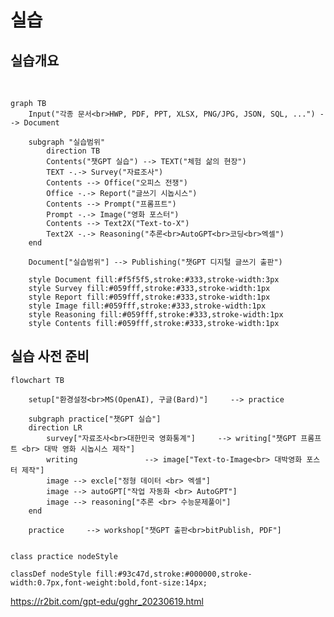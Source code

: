 
# 실습

## 실습개요 {.smaller}

<br>

```mermaid
graph TB
    Input("각종 문서<br>HWP, PDF, PPT, XLSX, PNG/JPG, JSON, SQL, ...") --> Document

    subgraph "실습범위"
        direction TB
        Contents("챗GPT 실습") --> TEXT("체험 삶의 현장")
        TEXT -.-> Survey("자료조사")
        Contents --> Office("오피스 전쟁")
        Office -.-> Report("글쓰기 시놉시스")
        Contents --> Prompt("프롬프트")
        Prompt -.-> Image("영화 포스터")
        Contents --> Text2X("Text-to-X")
        Text2X -.-> Reasoning("추론<br>AutoGPT<br>코딩<br>엑셀")
    end

    Document["실습범위"] --> Publishing("챗GPT 디지털 글쓰기 출판")

    style Document fill:#f5f5f5,stroke:#333,stroke-width:3px
    style Survey fill:#059fff,stroke:#333,stroke-width:1px
    style Report fill:#059fff,stroke:#333,stroke-width:1px
    style Image fill:#059fff,stroke:#333,stroke-width:1px
    style Reasoning fill:#059fff,stroke:#333,stroke-width:1px        
    style Contents fill:#059fff,stroke:#333,stroke-width:1px

```


## 실습 사전 준비 {.smaller}

```mermaid
flowchart TB
    
    setup["환경설정<br>MS(OpenAI), 구글(Bard)"]     --> practice

    subgraph practice["챗GPT 실습"]
    direction LR
        survey["자료조사<br>대한민국 영화통계"]     --> writing["챗GPT 프롬프트 <br> 대박 영화 시놉시스 제작"]
        writing               --> image["Text-to-Image<br> 대박영화 포스터 제작"]
        image --> excle["정형 데이터 <br> 엑셀"]
        image --> autoGPT["작업 자동화 <br> AutoGPT"]
        image --> reasoning["추론 <br> 수능문제풀이"]
    end

    practice     --> workshop["챗GPT 출판<br>bitPublish, PDF"]


class practice nodeStyle

classDef nodeStyle fill:#93c47d,stroke:#000000,stroke-width:0.7px,font-weight:bold,font-size:14px;
```


::: aside
<https://r2bit.com/gpt-edu/gghr_20230619.html>
:::
